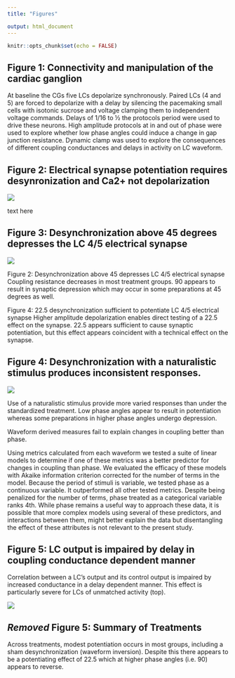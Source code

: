 ```yaml
---
title: "Figures"

output: html_document
---
```


```r
knitr::opts_chunk$set(echo = FALSE)
```

## Figure 1: Connectivity and manipulation of the cardiac ganglion
At baseline the CGs five LCs depolarize synchronously. 
Paired LCs (4 and 5) are forced to depolarize with a delay by silencing the pacemaking small cells with isotonic sucrose and voltage clamping them to independent voltage commands. 
Delays of 1/16 to ½ the protocols period were used to drive these neurons.
High amplitude protocols at in and out of phase were used to explore whether low phase angles could induce a change in gap junction resistance.
Dynamic clamp was used to explore the consequences of different coupling conductances and delays in activity on LC waveform.


## Figure 2: Electrical synapse potentiation requires desynronization and Ca2+ not depolarization
![](../data/figures/fig2.png)

text here


## Figure 3: Desynchronization above 45 degrees depresses the LC 4/5 electrical synapse
![](../data/figures/fig3.png)


Figure 2: Desynchronization above 45 depresses LC 4/5 electrical synapse
Coupling resistance decreases in most treatment groups. 90 appears to result in synaptic depression which may occur in some preparations at 45 degrees as well.

Figure 4: 22.5 desynchronization sufficient to potentiate LC 4/5 electrical synapse
Higher amplitude depolarization enables direct testing of a 22.5 effect on the synapse. 22.5 appears sufficient to cause synaptic potentiation, but this effect appears coincident with a technical effect on the synapse.





## Figure 4: Desynchronization with a naturalistic stimulus produces inconsistent responses.

![](../data/figures/fig4.png)

Use of a naturalistic stimulus provide more varied responses than under the standardized treatment. Low phase angles appear to result in potentiation whereas some preparations in higher phase angles undergo depression. 

Waveform derived measures fail to explain changes in coupling better than phase.


Using metrics calculated from each waveform we tested a suite of linear models to determine if one of these metrics was a better predictor for changes in coupling than phase. We evaluated the efficacy of these models with Akaike information criterion corrected for the number of terms in the model. Because the period of stimuli is variable, we tested phase as a continuous variable. It outperformed all other tested metrics. Despite being penalized for the number of terms, phase treated as a categorical variable ranks 4th.  While phase remains a useful way to approach these data, it is possible that more complex models using several of these predictors, and interactions between them, might better explain the data but disentangling the effect of these attributes is not relevant to the present study.


## Figure 5: LC output is impaired by delay in coupling conductance dependent manner
Correlation between a LC’s output and its control output is impaired by increased conductance in a delay dependent manner. This effect is particularly severe for LCs of unmatched activity (top).

![](D:/Box Sync/dynamicclamp/data/figures/dyABMulti.tif)


## _Removed_ Figure 5: Summary of Treatments

Across treatments, modest potentiation occurs in most groups, including a sham desynchronization (waveform inversion). Despite this there appears to be a potentiating effect of 22.5 which at higher phase angles (i.e. 90) appears to reverse.


##
